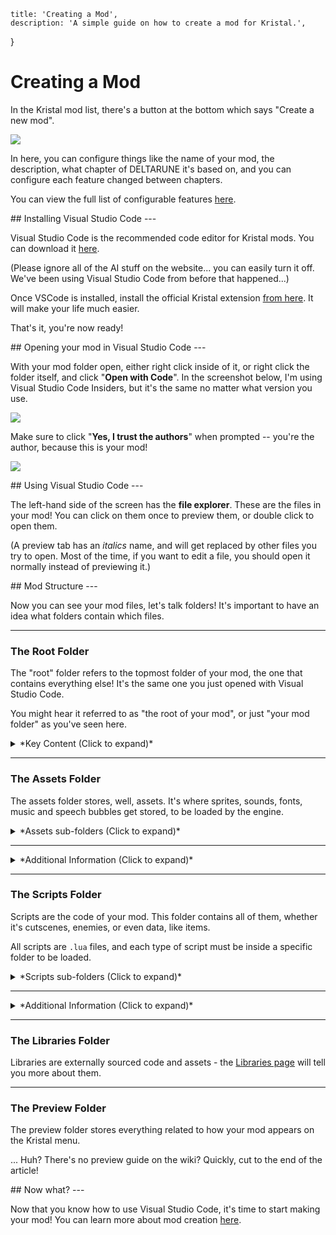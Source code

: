 
    title: 'Creating a Mod',
    description: 'A simple guide on how to create a mod for Kristal.',
}

# Creating a Mod

<Box>

In the Kristal mod list, there's a button at the bottom which says "Create a new mod".

![](/wiki/create_new_mod.png)

In here, you can configure things like the name of your mod,
the description, what chapter of DELTARUNE it's based on,
and you can configure each feature changed between chapters.

You can view the full list of configurable features [here](/wiki/configurable-features).
</Box>

<Box>
## Installing Visual Studio Code
---

Visual Studio Code is the recommended code editor for Kristal mods. You can download it [here](https://code.visualstudio.com/).

(Please ignore all of the AI stuff on the website... you can easily turn it off.
We've been using Visual Studio Code from before that happened...)

Once VSCode is installed, install the official Kristal extension [from here](https://marketplace.visualstudio.com/items?itemName=kristal.kristal-vscode). It will make your life much easier.

That's it, you're now ready!
</Box>

<Box>
## Opening your mod in Visual Studio Code
---

With your mod folder open, either right click inside of it, or right click the folder itself, and click "**Open with Code**".
In the screenshot below, I'm using Visual Studio Code Insiders, but it's the same no matter what version you use.

![](/wiki/open_with_code.png)

Make sure to click "**Yes, I trust the authors**" when prompted -- you're the author, because this is your mod!

![](/wiki/trust_authors.png)

</Box>

<Box>
## Using Visual Studio Code
---

The left-hand side of the screen has the **file explorer**. These are the files in your mod! You can click on them once to preview them, or double click to open them.

(A preview tab has an *italics* name, and will get replaced by other files you try to open. Most of the time, if you want to edit a file, you should open it normally instead of previewing it.)

</Box>

<Box>
## Mod Structure
---

Now you can see your mod files, let's talk folders! It's important to have an idea what folders contain which files.

---


### The Root Folder

The "root" folder refers to the topmost folder of your mod, the one that contains everything else! It's the same one you just opened with Visual Studio Code.

You might hear it referred to as "the root of your mod", or just "your mod folder" as you've seen here.

<details> 

<summary>
*Key Content (Click to expand)*
</summary>

Two key files are stored in the root folder: `mod.lua` and `mod.json`. 

On top of that, all of your mod content folders are stored here:

- assets
- scripts
- libraries
- preview

*These are covered in detail later in this section.*

Back to these `mod` files - what are they?

Well, `mod.lua` is where you can modfiy your `Mod` object. The `Mod` object can define code to be run for a variety of engine-determined event calls.

(The wiki doesn't have a list of event calls... but the `KRISTAL_EVENT` enum in the source code does! Here's a [quick link](https://github.com/KristalTeam/Kristal/blob/main/src/engine/vars.lua#L179) if you can't find it.)

The other file, `mod.json`, is your mod's configuration file. Here you can change the chapter configs you selected during mod creation, and some other behaviour, like the **initial save state** of your mod.

Many keys in `mod.json` **only apply to new save files**, so make sure to create fresh saves when testing changes to it!

</details>

---

### The Assets Folder

The assets folder stores, well, assets. It's where sprites, sounds, fonts, music and speech bubbles get stored, to be loaded by the engine.

<details>

<summary>
*Assets sub-folders (Click to expand)*
</summary>

Each type of asset is stored in it's own sub-folder.

<details>

<summary>
#### Sprites - `assets/sprites`
</summary>

Stores all the textures/images for your mod. Accepted file types are `.png` or `.jpg`.

For animated sprites, each frame should be saved as a seperate image, with the frame number being attached to the end of the name (e.g. `idle_1.png`, `idle_2.png`, ...). **Kristal does not support `.gif` files or spritesheets for animations**.

</details>

<details>

<summary>
#### Sounds - `assets/sounds`
</summary>

Stores all the sound files for your mod. Accepted file tyes are `.wav` and `.ogg`.

</details>

<details>

<summary>
#### Music - `assets/music`
</summary>

Stores all the music files for your mod. Accepted file types are `.wav`, `.ogg`, and `.mp4` (`.ogg` is recommended).

You can modify the global in-game volume and pitch of any track in `mod.lua` with the `MUSIC_VOLUMES` and `MUSIC_PITCHES` tables:
```lua
function Mod:init()
    -- Example: How you would make WELCOME TO THE CITY (`cybercity.ogg`) detuned the same way it is in DELTARUNE
    MUSIC_VOLUMES["cybercity"] = 0.8
    MUSIC_PITCHES["cybercity"] = 0.97
end
```

</details>

<details>

<summary>
#### Fonts - `assets/fonts`
</summary>

Stores all the custom fonts (and any supporting information about them) for your mod. Accepted fonts are `.ttf`, `.fnt`, or `.png`.

</details>

<details>

<summary>
#### Speech Bubbles - `assets/bubbles`
</summary>

Stores speech bubble data in `.json` files. The actual sprites used to construct bubbles are stored in `assets/sprites/bubbles`. Sorry to burst your bubble...

(You can check out the [source code](https://github.com/KristalTeam/Kristal/tree/main/assets/bubbles) to see how the default bubbles are constructed.)

</details>

<details>

<summary>
#### Shaders - `assets/shaders`
</summary>

Stores shadercode for your mod. All shaders are `.glsl` files.

</details>

<details>

<summary>
#### Videos - `assets/videos`
</summary>

Stores video files for your mod. They must be encoded in the Ogg theora format (`.ogv`, `.ogg`) to play correctly.

</details>

</details>

---

<details>

<summary>
*Additional Information (Click to expand)*
</summary>

#### Asset Paths

When referencing any type of Asset in your mod, the code will eventually call into `Assets` - you might even be doing so directly!

The file paths you use for assets should begin **inside the type's sub-folder** and **exclude the file extension**.

For example, a sprite stored at `assets/sprites/world/events/sign.png` is just `world/events/sign` whenever you need to reference it in your code.

Note that some functions and features of the engine may look for assets from more specific locations. For example, `Game:setBorder()` searches starting from `assets/sprites/borders`.

#### Replacing Engine Assets

Assets used directly by the engine aren't visible inside your mod folder, but they're still loaded and accessed in the same way.

You can view the engine's assets from the `assets` folder of the [source code](https://github.com/KristalTeam/Kristal/tree/main). If you want to **replace** these assets (e.g. to reskin the UI) you can do so by placing your replacement texture at the **same file path in your mod's assets**!

</details>

---

### The Scripts Folder

Scripts are the code of your mod. This folder contains all of them, whether it's cutscenes, enemies, or even data, like items.

All scripts are `.lua` files, and each type of script must be inside a specific folder to be loaded.

<details>

<summary>
*Scripts sub-folders (Click to expand)*
</summary>

Your mod will include empty folders for most types of script by default. Let's briefly introduce them all.

<details>

<summary>
#### Battle - `scripts/battle`
</summary>

This folder contains everything associated with battles in Kristal. There are several sub-folders of battle for each script type:

- `bullets` - for `Bullet` scripts.
- `cutscenes` - for `BattleCutscene`s or groups of `BattleCutscene`.
- `encounters` - for `Encounter` scripts.
- `enemies` - for `EnemyBattler` scripts.
- `waves` - for `Wave` scripts.

</details>

<details>

<summary>
#### Borders - `scripts/borders`
</summary>

The scripts in this folder define custom `Border` objects that support animations.

</details>

<details>

<summary>
#### Data - `scripts/data`
</summary>

This folder contains the scripts of everything data-based, like items. There are several sub-folders for each data type:

- `actors` - Scripts that define the data of your mod's characters.
- `items` - Scripts for all your mod's items.
- `party` - Scripts for your mod's custom party members.
- `recruits` - Scripts for all your enemies RECRUIT data.
- `spells` - Scripts for your mod's spells.

</details>

<details>

<summary>
#### Hooks - `scripts/hooks`
</summary>

This folder contains hook scripts - they're an advanced engine tool for modfiying engine code.

</details>

<details>

<summary>
#### Legends - `scripts/legends`
</summary>

This folder contains `LegendCutscene` scripts for... legend-styled cutscenes!

</details>

<details>

<summary>
#### Objects - `scripts/objects`
</summary>

This folder contains custom object types for your mod. You might use this folder for things like advanced spell effects and custom souls, as well as many other things.

Each object in this folder is placed into a global variable **matching it's ID**. You can create instances of your new object through this global; If your object is `MyNewObject`, creating an instance would look like this:

```lua
-- This line creates a new instance of MyNewObject
local object = MyNewObject()

-- We also need to parent our object to something else after we've created it.
Game.stage:addChild(object)
```

You can learn about how script IDs are determined [below](#script-ids).

</details>

<details>

<summary>
#### World - `scripts/world`
</summary>

This folder contains everything associated with maps and the world in Kristal. There are several sub-folders of world for each script type:

- `bullets` - for `WorldBullet` scripts.
- `cutscenes` - for `WorldCutscene`s of groups of `WorldCutscene`.
- `events` - for `Event`s - the type of objects that appear in maps.
- `maps` - for map files.
- `scripts` - for generic script types - these are mainly used with the `script` and `interactable` events.
- `tilesets` - for all your tileset scripts.

</details>

</details>

---

<details>

<summary>
*Additional Information (Click to expand)*
</summary>

#### Script IDs

Scripts load into a part of Kristal known as the `Registry`. When that happens, they are assigned an ID you'll need to know to access them later.

The ID assigned to a script is determined in two simple steps - it's very important to know them!

**Step 1.** The engine checks whether the script ID was defined explicitly as the second argument to `Class()` (in most scripts). If it is, that's the script's ID.

**Step 2.** If the script doesn't have an explicit ID, the engine uses it's file path. This starts from the **subfolder of the script type**, not the `scripts` folder.
For example, an item at `scripts/data/items/light/pencil.lua` would be assigned the ID `light/pencil`.

These are also **case-sensitive** - `Light/Pencil` and `light/pencil` are considered completely seperate IDs!

#### Changing Engine Scripts

The engine has some `data/` scripts that appear ingame but are not visible from your mod folder. If you want to modify them, you'll need to use hooks.

Hooks are a more advanced feature of the engine that aren't recommended if you're starting out. But when you need them, you can read about them [here](/wiki/hooks).
</details>

---

### The Libraries Folder

Libraries are externally sourced code and assets - the [Libraries page](/wiki/using-libraries) will tell you more about them.

---

### The Preview Folder

The preview folder stores everything related to how your mod appears on the Kristal menu.

... Huh? There's no preview guide on the wiki? Quickly, cut to the end of the article!

</Box>

<Box>
## Now what?
---

Now that you know how to use Visual Studio Code, it's time to start making your mod! You can learn more about mod creation [here](/wiki/mod-creation).
</Box>
